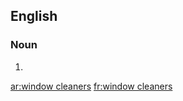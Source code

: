 ==English==

===Noun===
{{head|en|plural|head=[[window]] [[cleaner]]s}}

# {{plural of|window cleaner|lang=en|nocat=1}}

[[ar:window cleaners]]
[[fr:window cleaners]]